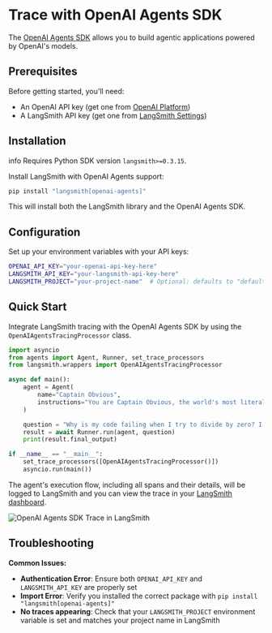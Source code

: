 # Trace with OpenAI Agents SDK

The [OpenAI Agents SDK](https://github.com/openai/openai-agents-python) allows you to build agentic applications powered by OpenAI's models.

## Prerequisites

Before getting started, you'll need:
- An OpenAI API key (get one from [OpenAI Platform](https://platform.openai.com/api-keys))
- A LangSmith API key (get one from [LangSmith Settings](https://smith.langchain.com/settings))

## Installation

info
Requires Python SDK version `langsmith>=0.3.15`.


Install LangSmith with OpenAI Agents support:

```bash
pip install "langsmith[openai-agents]"
```

This will install both the LangSmith library and the OpenAI Agents SDK.

## Configuration

Set up your environment variables with your API keys:

```bash
OPENAI_API_KEY="your-openai-api-key-here"
LANGSMITH_API_KEY="your-langsmith-api-key-here"
LANGSMITH_PROJECT="your-project-name"  # Optional: defaults to "default"
```

## Quick Start

Integrate LangSmith tracing with the OpenAI Agents SDK by using the `OpenAIAgentsTracingProcessor` class.

```python
import asyncio
from agents import Agent, Runner, set_trace_processors
from langsmith.wrappers import OpenAIAgentsTracingProcessor

async def main():
    agent = Agent(
        name="Captain Obvious",
        instructions="You are Captain Obvious, the world's most literal technical support agent.",
    )

    question = "Why is my code failing when I try to divide by zero? I keep getting this error message."
    result = await Runner.run(agent, question)
    print(result.final_output)

if __name__ == "__main__":
    set_trace_processors([OpenAIAgentsTracingProcessor()])
    asyncio.run(main())
```


The agent's execution flow, including all spans and their details, will be logged to LangSmith and you can view the trace in your [LangSmith dashboard](https://smith.langchain.com/).

![OpenAI Agents SDK Trace in LangSmith](./static/agent_trace.png)

## Troubleshooting

**Common Issues:**

- **Authentication Error**: Ensure both `OPENAI_API_KEY` and `LANGSMITH_API_KEY` are properly set
- **Import Error**: Verify you installed the correct package with `pip install "langsmith[openai-agents]"`
- **No traces appearing**: Check that your `LANGSMITH_PROJECT` environment variable is set and matches your project name in LangSmith
